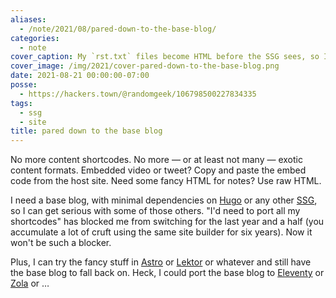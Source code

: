```yaml
---
aliases:
  - /note/2021/08/pared-down-to-the-base-blog/
categories:
  - note
cover_caption: My `rst.txt` files become HTML before the SSG sees, so I may leave them
cover_image: /img/2021/cover-pared-down-to-the-base-blog.png
date: 2021-08-21 00:00:00-07:00
posse:
  - https://hackers.town/@randomgeek/106798500227834335
tags:
  - ssg
  - site
title: pared down to the base blog
---
```


No more content shortcodes. No more — or at least not many — exotic content
formats. Embedded video or tweet? Copy and paste the embed code from the host
site. Need some fancy HTML for notes? Use raw HTML.

I need a base blog, with minimal dependencies on [Hugo][hugo] or any other
[SSG][ssg], so I can get serious with some of those others. "I'd need to port
all my shortcodes" has blocked me from switching for the last year and a half
(you accumulate a lot of cruft using the same site builder for six years). Now
it won't be such a blocker.

Plus, I can try the fancy stuff in [Astro][astro] or [Lektor][lektor] or
whatever and still have the base blog to fall back on. Heck, I could port the
base blog to [Eleventy][eleventy] or [Zola][zola] or …

[hugo]: https://gohugo.io
[ssg]: /tags/ssg
[astro]: https://astro.build
[lektor]: https://getlektor.com
[eleventy]: https://11ty.dev
[zola]: https://getzola.org
